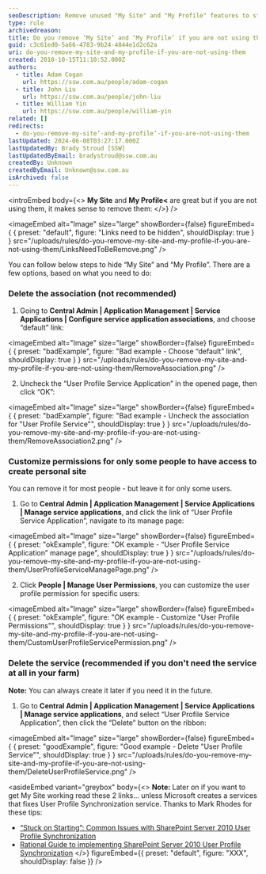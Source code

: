 ```yaml
---
seoDescription: Remove unused "My Site" and "My Profile" features to streamline SharePoint experience.
type: rule
archivedreason:
title: Do you remove ‘My Site’ and ‘My Profile’ if you are not using them?
guid: c3c61ed0-5a66-4783-9b24-4844e1d2c62a
uri: do-you-remove-my-site-and-my-profile-if-you-are-not-using-them
created: 2010-10-15T11:10:52.000Z
authors:
  - title: Adam Cogan
    url: https://ssw.com.au/people/adam-cogan
  - title: John Liu
    url: https://ssw.com.au/people/john-liu
  - title: William Yin
    url: https://ssw.com.au/people/william-yin
related: []
redirects:
  - do-you-remove-my-site’-and-my-profile’-if-you-are-not-using-them
lastUpdated: 2024-06-08T03:27:17.000Z
lastUpdatedBy: Brady Stroud [SSW]
lastUpdatedByEmail: bradystroud@ssw.com.au
createdBy: Unknown
createdByEmail: Unknown@ssw.com.au
isArchived: false
---
```


<introEmbed
  body={<>
**My Site** and **My Profile<** are great but if you are not using them, it makes sense to remove them:
  </>}
/>

<imageEmbed
  alt="Image"
  size="large"
  showBorder={false}
  figureEmbed={ {
    preset: "default",
    figure: "Links need to be hidden",
    shouldDisplay: true
  } }
  src="/uploads/rules/do-you-remove-my-site-and-my-profile-if-you-are-not-using-them/LinksNeedToBeRemove.png"
/>

You can follow below steps to hide “My Site” and “My Profile”. There are a few options, based on what you need to do:

### Delete the association (not recommended)

1. Going to **Central Admin | Application Management | Service Applications | Configure service application associations**, and choose “default” link:

<imageEmbed
  alt="Image"
  size="large"
  showBorder={false}
  figureEmbed={ {
    preset: "badExample",
    figure: "Bad example - Choose “default” link",
    shouldDisplay: true
  } }
  src="/uploads/rules/do-you-remove-my-site-and-my-profile-if-you-are-not-using-them/RemoveAssociation.png"
/>

2. Uncheck the “User Profile Service Application” in the opened page, then click “OK”:

<imageEmbed
  alt="Image"
  size="large"
  showBorder={false}
  figureEmbed={ {
    preset: "badExample",
    figure: "Bad example - Uncheck the association for \"User Profile Service\"",
    shouldDisplay: true
  } }
  src="/uploads/rules/do-you-remove-my-site-and-my-profile-if-you-are-not-using-them/RemoveAssociation2.png"
/>

### Customize permissions for only some people to have access to create personal site

You can remove it for most people - but leave it for only some users.

1. Go to **Central Admin | Application Management | Service Applications | Manage service applications**, and click the link of “User Profile Service Application”, navigate to its manage page:

<imageEmbed
  alt="Image"
  size="large"
  showBorder={false}
  figureEmbed={ {
    preset: "okExample",
    figure: "OK example - “User Profile Service Application” manage page",
    shouldDisplay: true
  } }
  src="/uploads/rules/do-you-remove-my-site-and-my-profile-if-you-are-not-using-them/UserProfileServiceManagePage.png"
/>

2. Click **People | Manage User Permissions**, you can customize the user profile permission for specific users:

<imageEmbed
  alt="Image"
  size="large"
  showBorder={false}
  figureEmbed={ {
    preset: "okExample",
    figure: "OK example - Customize \"User Profile Permissions\"",
    shouldDisplay: true
  } }
  src="/uploads/rules/do-you-remove-my-site-and-my-profile-if-you-are-not-using-them/CustomUserProfileServicePermission.png"
/>

### Delete the service (recommended if you don't need the service at all in your farm)

**Note:** You can always create it later if you need it in the future.

1. Go to **Central Admin | Application Management | Service Applications | Manage service applications**, and select “User Profile Service Application”, then click the “Delete” button on the ribbon:

<imageEmbed
  alt="Image"
  size="large"
  showBorder={false}
  figureEmbed={ {
    preset: "goodExample",
    figure: "Good example - Delete \"User Profile Service\"",
    shouldDisplay: true
  } }
  src="/uploads/rules/do-you-remove-my-site-and-my-profile-if-you-are-not-using-them/DeleteUserProfileService.png"
/>

<asideEmbed
  variant="greybox"
  body={<>
    **Note:** Later on if you want to get My Site working read these 2 links... unless Microsoft creates a services that fixes User Profile Synchronization service. Thanks to Mark Rhodes for these tips:

- [“Stuck on Starting”: Common Issues with SharePoint Server 2010 User Profile Synchronization](http://www.harbar.net/articles/sp2010ups2.aspx)
- [Rational Guide to implementing SharePoint Server 2010 User Profile Synchronization](http://www.harbar.net/articles/sp2010ups.aspx)
  </>}
  figureEmbed={{
    preset: "default",
    figure: "XXX",
    shouldDisplay: false
  }}
/>
